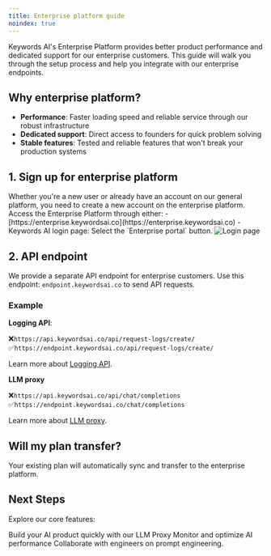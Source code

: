```yaml
---
title: Enterprise platform guide
noindex: true
---
```

Keywords AI's Enterprise Platform provides better product performance and dedicated support for our enterprise customers. This guide will walk you through the setup process and help you integrate with our enterprise endpoints.

## Why enterprise platform?

- **Performance**: Faster loading speed and reliable service through our robust infrastructure
- **Dedicated support**: Direct access to founders for quick problem solving
- **Stable features**: Tested and reliable features that won't break your production systems

## 1. Sign up for enterprise platform
<Note>
Whether you're a new user or already have an account on our general platform, you need to create a new account on the enterprise platform.
</Note>
Access the Enterprise Platform through either: 
- [https://enterprise.keywordsai.co](https://enterprise.keywordsai.co)
- Keywords AI login page: Select the `Enterprise portal` button.
<Frame>
<img src="https://keywordsai-static.s3.us-east-1.amazonaws.com/docs/ops/enterprise-portal.png" alt="Login page" />
</Frame>

## 2. API endpoint
We provide a separate API endpoint for enterprise customers. 
Use this endpoint: `endpoint.keywordsai.co` to send API requests.
### Example
**Logging API**: 

❌`https://api.keywordsai.co/api/request-logs/create/`
✅`https://endpoint.keywordsai.co/api/request-logs/create/`

Learn more about [Logging API](https://docs.keywordsai.co/get-started/async-logging).

**LLM proxy**

❌`https://api.keywordsai.co/api/chat/completions`
✅`https://endpoint.keywordsai.co/chat/completions`

Learn more about [LLM proxy](https://docs.keywordsai.co/get-started/llm-inference).

## Will my plan transfer?
Your existing plan will automatically sync and transfer to the enterprise platform.

## Next Steps
Explore our core features:

<CardGroup cols={2}>
  <Card title="LLM proxy"  href="/get-started/llm-inference">
     Build your AI product quickly with our LLM Proxy
  </Card>
  <Card title="Async logging"  href="/get-started/async-logging">
  Monitor and optimize AI performance
    </Card>
    <Card title="Prompt engineering"  href="/get-started/prompt-engineering">
   Collaborate with engineers on prompt engineering.
  </Card>
</CardGroup>